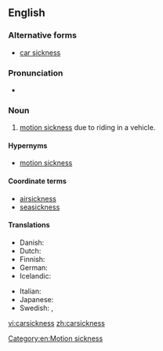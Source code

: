 ==English==

===Alternative forms===
* [[car sickness]]

===Pronunciation===
* {{a|UK}} {{IPA|/ˈkɑː(ɹ)ˌsɪk.nəs/}}

===Noun===
{{en-noun|-}}

# [[motion sickness]] due to riding in a vehicle.

====Hypernyms====
* [[motion sickness]]

====Coordinate terms====
* [[airsickness]]
* [[seasickness]]

====Translations====
{{trans-top|motion sickness due to riding in a vehicle}}
* Danish: {{t|da|køresyge}}
* Dutch: {{t|nl|wagenziekte|f}}
* Finnish: {{t|fi|matkapahoinvointi}}
* German: {{t|de|Reisekrankheit|f}}
* Icelandic: {{t|is|bílveiki|f}}
{{trans-mid}}
* Italian: {{t-|it|mal d'auto|m}}
* Japanese: {{t|ja|車酔い|tr=kuruma-yoi}}
* Swedish: {{t|sv|åksjuka}}, {{t|sv|rörelsesjuka}}
{{trans-bottom}}

[[Category:en:Motion sickness]]

[[vi:carsickness]]
[[zh:carsickness]]